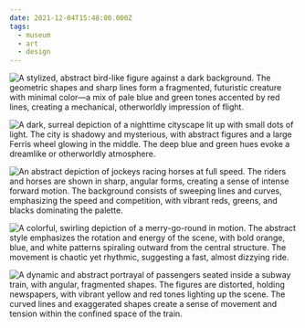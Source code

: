 ```yaml
---
date: 2021-12-04T15:48:00.000Z
tags:
  - museum
  - art
  - design
---
```

![A stylized, abstract bird-like figure against a dark background. The geometric shapes and sharp lines form a fragmented, futuristic creature with minimal color—a mix of pale blue and green tones accented by red lines, creating a mechanical, otherworldly impression of flight.](/assets/art/20211204-pi-birds-flight.jpg "<i>The Pi Bird’s Night Flight</i>, by Eugenio F. Granell")

![A dark, surreal depiction of a nighttime cityscape lit up with small dots of light. The city is shadowy and mysterious, with abstract figures and a large Ferris wheel glowing in the middle. The deep blue and green hues evoke a dreamlike or otherworldly atmosphere.](/assets/art/20211204-ballad-for-frida-kahlo.jpg "<i>The Ballad for Frida Kahlo</i>, by Alice Rahon")

![An abstract depiction of jockeys racing horses at full speed. The riders and horses are shown in sharp, angular forms, creating a sense of intense forward motion. The background consists of sweeping lines and curves, emphasizing the speed and competition, with vibrant reds, greens, and blacks dominating the palette.](/assets/art/20211204-racing.jpg "<i>Racing</i>, by Sybil Andrews")

![A colorful, swirling depiction of a merry-go-round in motion. The abstract style emphasizes the rotation and energy of the scene, with bold orange, blue, and white patterns spiraling outward from the central structure. The movement is chaotic yet rhythmic, suggesting a fast, almost dizzying ride.](/assets/art/20211204-the-merry-go-round.jpg "<i>The Merry-Go-Round</i>, by Cyril E. Power")

![A dynamic and abstract portrayal of passengers seated inside a subway train, with angular, fragmented shapes. The figures are distorted, holding newspapers, with vibrant yellow and red tones lighting up the scene. The curved lines and exaggerated shapes create a sense of movement and tension within the confined space of the train.](/assets/art/20211204-the-tube-train.jpg "<i>The Tube Train</i>, by Cyril E. Power")